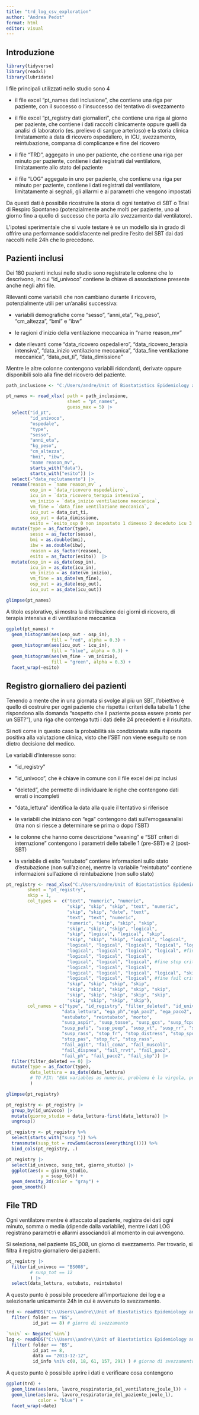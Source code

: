 ```yaml
---
title: "trd_log_csv_exploration"
author: "Andrea Pedot"
format: html
editor: visual
---
```


## Introduzione

```r
library(tidyverse)
library(readxl)
library(lubridate)
```

I file principali utilizzati nello studio sono 4

-   il file excel "pt_names dati inclusione", che contiene una riga per paziente, con il successo o l'insuccesso del tentativo di svezzamento

-   il file excel "pt_registry dati giornalieri", che contiene una riga al giorno per paziente, che contiene i dati raccolti clinicamente oppure quelli da analisi di laboratorio (es. prelievo di sangue arterioso) e la storia clinica limitatamente a data di ricovero ospedaliero, in ICU, svezzamento, reintubazione, comparsa di complicanze e fine del ricovero

-   il file "TRD", aggegato in uno per paziente, che contiene una riga per minuto per paziente, contiene i dati registrati dal ventilatore, limitatamente allo stato del paziente

-   il file "LOG" aggegato in uno per paziente, che contiene una riga per minuto per paziente, contiene i dati registrati dal ventilatore, limitatamente ai segnali, gli allarmi e ai parametri che vengono impostati

Da questi dati è possibile ricostruire la storia di ogni tentativo di SBT o Trial di Respiro Spontaneo (potenzialmente anche molti per paziente, uno al giorno fino a quello di successo che porta allo svezzamento dal ventilatore).

L'ipotesi sperimentale che si vuole testare è se un modello sia in grado di offrire una performance soddisfacente nel predire l'esito del SBT dai dati raccolti nelle 24h che lo precedono.

## Pazienti inclusi

Dei 180 pazienti inclusi nello studio sono registrate le colonne che lo descrivono, in cui "id_univoco" contiene la chiave di associazione presente anche negli altri file.

Rilevanti come variabili che non cambiano durante il ricovero, potenzialmente utili per un'analisi successiva:

-   variabili demografiche come "sesso", "anni_eta", "kg_peso", "cm_altezza", "bmi" e "ibw"

-   le ragioni d'inizio della ventilazione meccanica in "name reason_mv"

-   date rilevanti come "data_ricovero ospedaliero", "data_ricovero_terapia intensiva", "data_inizio ventilazione meccanica", "data_fine ventilazione meccanica", "data_out_ti", "data_dimissione"

Mentre le altre colonne contengono variabili ridondanti, derivate oppure disponibili solo alla fine del ricovero del paziente.

```r
path_inclusione <- "C:/Users/andre/Unit of Biostatistics Epidemiology and Public Health/LEMBS - Weaning Study/Driving p e Weaning/pt_names dati inclusione.xlsx"

pt_names <- read_xlsx( path = path_inclusione,
                       sheet = "pt_names",
                       guess_max = 5) |>
  select("id_pt",
         "id_univoco",
         "ospedale",
         "type",
         "sesso",
         "anni_eta",
         "kg_peso",
         "cm_altezza",
         "bmi", "ibw",
         "name reason_mv",
         starts_with("data"),
         starts_with("esito")) |> 
  select(-"data_reclutamento") |> 
  rename(reason = `name reason_mv` ,
         osp_in = `data_ricovero ospedaliero`,
         icu_in = `data_ricovero_terapia intensiva`,
         vm_inizio = `data_inizio ventilazione meccanica`,
         vm_fine = `data_fine ventilazione meccanica`,
         icu_out = data_out_ti,
         osp_out = data_dimissione,
         esito = `esito_osp 0 non impostato 1 dimesso 2 deceduto icu 3 deceduto osp`) |> 
  mutate(type = as_factor(type),
         sesso = as_factor(sesso),
         bmi = as.double(bmi),
         ibw = as.double(ibw),
         reason = as_factor(reason),
         esito = as_factor(esito))  |>
  mutate(osp_in = as_date(osp_in),
         icu_in = as_date(icu_in),
         vm_inizio = as_date(vm_inizio),
         vm_fine = as_date(vm_fine),
         osp_out = as_date(osp_out),
         icu_out = as_date(icu_out))
```

```r
glimpse(pt_names)
```

A titolo esplorativo, si mostra la distribuzione dei giorni di ricovero, di terapia intensiva e di ventilazione meccanica

```r
ggplot(pt_names) +
  geom_histogram(aes(osp_out - osp_in),
                 fill = "red", alpha = 0.3) +
  geom_histogram(aes(icu_out - icu_in),
                 fill = "blue", alpha = 0.3) +
  geom_histogram(aes(vm_fine - vm_inizio),
                 fill = "green", alpha = 0.3) +
  facet_wrap(~esito)
```

## Registro giornaliero dei pazienti

Tenendo a mente che in una giornata si svolge al più un SBT, l'obiettivo è quello di costruire per ogni paziente che rispetta i criteri della tabella 1 (che rispondono alla domanda "sospetto che il paziente possa essere pronto per un SBT?"), una riga che contenga tutti i dati delle 24 precedenti e il risultato.

Si noti come in questo caso la probabilità sia condizionata sulla risposta positiva alla valutazione clinica, visto che l'SBT non viene eseguito se non dietro decisione del medico.

Le variabili d'interesse sono:

-   "id_registry"

-   "id_univoco", che è chiave in comune con il file excel dei pz inclusi

-   "deleted", che permette di individuare le righe che contengono dati errati o incompleti

-   "data_lettura" identifica la data alla quale il tentativo si riferisce

-   le variabili che iniziano con "ega" contengono dati sull'emogasanalisi (ma non si riesce a determinare se prima o dopo l'SBT)

-   le colonne che hanno come descrizione "weaning" e "SBT criteri di interruzione" contengono i parametri delle tabelle 1 (pre-SBT) e 2 (post-SBT)

-   la variabile di esito "estubato" contiene informazioni sullo stato d'estubazione (non sull'azione), mentre la variabile "reintubato" contiene informazioni sull'azione di reintubazione (non sullo stato)

```r
pt_registry <- read_xlsx("C:/Users/andre/Unit of Biostatistics Epidemiology and Public Health/LEMBS - Weaning Study/Driving p e Weaning/pt_registry dati giornalieri.xls.xlsx",
        sheet = "pt_registry",
        skip = 1, 
        col_types =  c("text", "numeric", "numeric", 
                       "skip", "skip", "skip", "text", "numeric", 
                       "skip", "skip", "date", "text", 
                       "text", "text", "numeric", 
                       "numeric", "skip", "skip", "skip", 
                       "skip", "skip", "skip", "logical", 
                       "skip", "logical", "logical", "skip", 
                       "skip", "skip", "skip", "logical", "logical", 
                       "logical", "logical", "logical", "logical", "logical", 
                       "logical", "logical", "logical", "logical", #fine suspect criteria
                       "logical", "logical", "logical",
                       "logical", "logical", "logical", #fine stop criteria
                       "logical", "logical", "logical",
                       "logical", "logical", "logical", "logical", "skip",
                       "logical", "logical", "logical", #fine fail criteria
                       "skip", "skip", "skip", "skip", 
                       "skip", "skip", "skip", "skip", "skip", 
                       "skip", "skip", "skip", "skip", "skip", 
                       "skip", "skip", "skip", "skip"),
        col_names = c("type", "id_registry", "filter_deleted", "id_univoco", "id_medico",
                     "data_lettura", "ega_ph","egA_pao2", "ega_paco2", "sofa", "cpis",
                     "estubato", "reintubato", "morto",
                     "susp_aspir", "susp_tosse", "susp_gcs", "susp_fcpas", "susp_drugs",
                     "susp_pafi", "susp_peep", "susp_vt", "susp_rr", "susp_distress", "susp_ph",
                     "susp_rass", "stop_fr", "stop_distress", "stop_spo2",
                     "stop_pas", "stop_fc", "stop_rass",
                     "fail_agit", "fail_coma", "fail_muscoli",
                     "fail_dispnea", "fail_rrvt", "fail_pao2",
                     "fail_ph", "fail_paco2", "fail_sbp")) |>
  filter(filter_deleted == 0) |>
  mutate(type = as_factor(type),
         data_lettura = as_date(data_lettura)
         # TO FIX: "EGA variables as numeric, problema è la virgola, per ora sono chr
         )
```

```r
glimpse(pt_registry)
```

```r
pt_registry <- pt_registry |>
  group_by(id_univoco) |>
  mutate(giorno_studio = data_lettura-first(data_lettura)) |>
  ungroup()

pt_registry <- pt_registry %>%
  select(starts_with("susp_")) %>%
  transmute(susp_tot = rowSums(across(everything()))) %>%
  bind_cols(pt_registry, .)

pt_registry |>
  select(id_univoco, susp_tot, giorno_studio) |>
  ggplot(aes(x = giorno_studio,
             y = susp_tot)) +
  geom_density_2d(color = "gray") +
  geom_smooth()
```

## File TRD

Ogni ventilatore mentre è attaccato al paziente, registra dei dati ogni minuto, somma o media (dipende dalla variabile), mentre i dati LOG registrano parametri e allarmi associandoli al momento in cui avvengono.

Si seleziona, nel paziente BS_008, un giorno di svezzamento. Per trovarlo, si filtra il registro giornaliero dei pazienti.

```r
pt_registry |>
  filter(id_univoco == "BS008",
         # susp_tot == 12
         ) |>
  select(data_lettura, estubato, reintubato)
```

A questo punto è possibile procedere all'importazione dei log e a selezionarle unicamente 24h in cui è avvenuto lo svezzamento.

```r
trd <- readRDS("C:\\Users\\andre\\Unit of Biostatistics Epidemiology and Public Health\\LEMBS - Weaning Study\\output\\202204111455-weaningsTRD.rds") |> 
  filter( folder == "BS",
          id_pat == 8) # giorno di svezzamento

`%ni%` <- Negate(`%in%`)
log <- readRDS("C:\\Users\\andre\\Unit of Biostatistics Epidemiology and Public Health\\LEMBS - Weaning Study\\output\\202204111455-weaningsLOG.rds") |> 
  filter( folder == "BS",
          id_pat == 8,
          data == "2013-12-12",
          id_info %ni% c(0, 18, 61, 157, 291) ) # giorno di svezzamento
```

A questo punto è possibile aprire i dati e verificare cosa contengono

```r
ggplot(trd) +
  geom_line(aes(ora, lavoro_respiratorio_del_ventilatore_joule_l)) +
  geom_line(aes(ora, lavoro_respiratorio_del_paziente_joule_l),
            color = "blue") +
  facet_wrap(~date)
```
